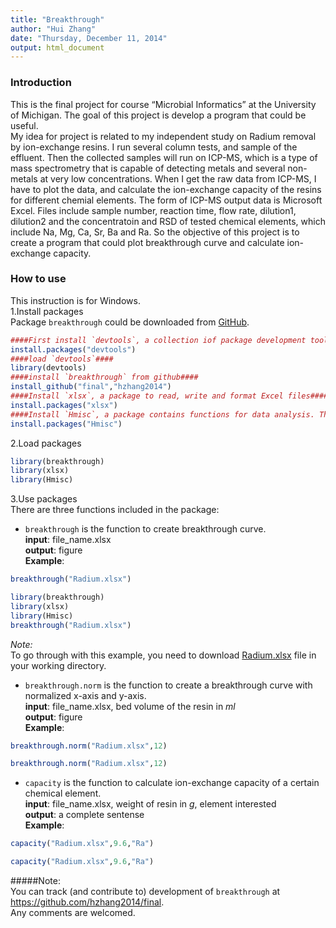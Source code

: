 ```yaml
---
title: "Breakthrough"
author: "Hui Zhang"
date: "Thursday, December 11, 2014"
output: html_document
---
```


### Introduction  
This is the final project for course "Microbial Informatics" at the University of Michigan. The goal of this project is develop a program that could be useful.       
My idea for project is related to my independent study on Radium removal by ion-exchange resins. I run several column tests, and sample of the effluent. Then the collected samples will run on ICP-MS, which is a type of mass spectrometry that is capable of detecting metals and several non-metals at very low concentrations. When I get the raw data from ICP-MS, I have to plot the data, and calculate the ion-exchange capacity of the resins for different chemial elements. The form of ICP-MS output data is Microsoft Excel. Files include sample number, reaction time, flow rate, dilution1, dilution2 and the concentratoin and RSD of tested chemical elements, which include Na, Mg, Ca, Sr, Ba and Ra. So the objective of this project is to create a program that could plot breakthrough curve and calculate ion-exchange capacity.

### How to use
This instruction is for Windows.          
1.Install packages          
Package `breakthrough` could be downloaded from [GitHub](https://github.com/hzhang2014).       


```R
####First install `devtools`, a collection iof package development tools####
install.packages("devtools")
####load `devtools`####
library(devtools)
####install `breakthrough` from github####
install_github("final","hzhang2014")
####Install `xlsx`, a package to read, write and format Excel files####
install.packages("xlsx")
####Install `Hmisc`, a package contains functions for data analysis. This package will be used to generate error bar in the plot.####
install.packages("Hmisc")
```

2.Load packages
```R
library(breakthrough)
library(xlsx)
library(Hmisc)
```

3.Use packages       
There are three functions included in the package:        

* `breakthrough` is the function to create breakthrough curve.       
**input**: file_name.xlsx         
**output**: figure        
**Example**: 
```R
breakthrough("Radium.xlsx")
```
```r
library(breakthrough)
library(xlsx)
library(Hmisc)
breakthrough("Radium.xlsx")

```

*Note:*      
To go through with this example, you need to download [Radium.xlsx](https://github.com/hzhang2014/final/blob/master/Radium.xlsx) file in your working directory.

* `breakthrough.norm` is the function to create a breakthrough curve with normalized x-axis and y-axis.         
**input**: file_name.xlsx, bed volume of the resin in *ml*          
**output**: figure     
**Example**: 
```R
breakthrough.norm("Radium.xlsx",12)
```
```r
breakthrough.norm("Radium.xlsx",12)

```


* `capacity` is the function to calculate ion-exchange capacity of a certain chemical element.           
**input**: file_name.xlsx, weight of resin in *g*, element interested          
**output**: a complete sentense     
**Example**: 
```R
capacity("Radium.xlsx",9.6,"Ra")
```
```r
capacity("Radium.xlsx",9.6,"Ra")
```

           
#####Note:        
You can track (and contribute to) development of `breakthrough` at [https://github.com/hzhang2014/final](https://github.com/hzhang2014/final).            
Any comments are welcomed.
